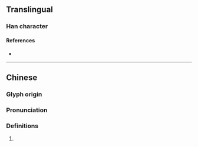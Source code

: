{{character info/new}}
==Translingual==

===Han character===
{{Han char|rn=94|rad=犬|as=06|sn=9|four=|canj=KHHJR|ids=⿰犭舌}}

====References====
* {{Han ref|kx=0710.240|dkj=20381|dj=1123.010|hdz=21344.110|uh=72E7|ud=29415}}

----

==Chinese==
{{zh-forms}}

===Glyph origin===
{{Han etym}}

===Pronunciation===
{{zh-pron
|m=tà
|c=
|mc=y
|oc=y
|cat=
}}

===Definitions===
{{zh-hanzi}}

# {{rfdef|zh}}